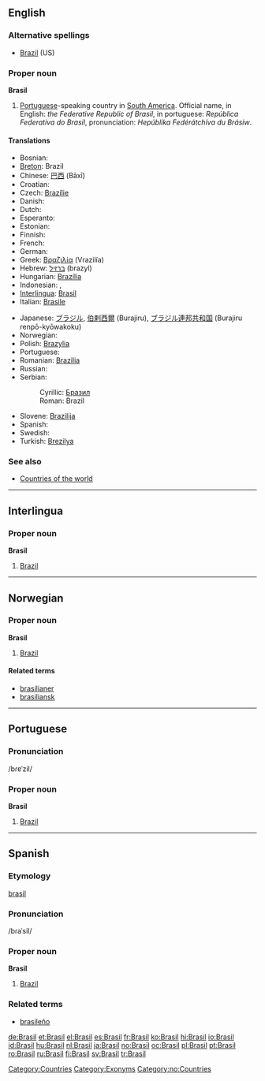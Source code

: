 {{see|brasil}}
==English==
{{wikipedia}}

===Alternative spellings===
* [[Brazil]] (US)

===Proper noun===
'''Brasil'''

# [[Portuguese]]-speaking country in [[South America]]. Official name, in English: ''the Federative Republic of Brasil'', in portuguese: ''República Federativa do Brasil'', pronunciation: ''Hepúblika Fedérátchíva du Brásiw''.

====Translations====
{{top}}
*Bosnian: {{t-|bs|Brazil|m}}
*[[Breton]]: Brazil
*Chinese: [[巴西]] (Bāxī)
*Croatian: {{t-|hr|Brazil|m}}
*Czech: [[Brazílie]]
* Danish: {{t-|da|Brasilien}}
* Dutch: {{t+|nl|Brazilië}}
* Esperanto: {{t-|eo|Brazilo|xs=Esperanto}}
* Estonian: {{t+|et|Brasiilia}}
* Finnish: {{t+|fi|Brasilia}}
* French: {{t+|fr|Brésil|m}}
* German: {{t+|de|Brasilien|n}}
*Greek: [[Βραζιλία]] (Vrazilía) {{f}}
*Hebrew: [[ברזיל]] (brazyl)
*Hungarian: [[Brazília]]
* Indonesian: {{t+|id|Brasil|xs=Indonesian}}, {{t+|id|Brazil|xs=Indonesian}}
*[[Interlingua]]: [[Brasil]]
*Italian: [[Brasile]] {{m}}
{{mid}}
*Japanese: [[ブラジル]], [[伯剌西爾]] (Burajiru), [[ブラジル]][[連邦]][[共和国]] (Burajiru renpō-kyōwakoku)
* Norwegian: {{t+|no|Brasil}}
*Polish: [[Brazylia]] {{f}}
* Portuguese: {{t+|pt|Brasil|m}}
*Romanian: [[Brazilia]] {{f}}
* Russian: {{t+|ru|Бразилия|f|tr=Brazílija|sc=Cyrl}}
*Serbian:
*:Cyrillic: [[Бразил]] {{m}}
*:Roman: Brazil {{m}}
*Slovene: [[Brazilija]] {{f}}
* Spanish: {{t+|es|Brasil|m}}
* Swedish: {{t+|sv|Brasilien}}
*Turkish: [[Brezilya]]
{{bottom}}

===See also===
*[[Countries of the world]]

[[Category:Countries]]
[[Category:Exonyms]]

----

==Interlingua==

===Proper noun===
'''Brasil'''

# [[Brazil]]

----

==Norwegian==

===Proper noun===
'''Brasil'''

# [[Brazil]]

====Related terms====
*[[brasilianer]]
*[[brasiliansk]]

[[Category:no:Countries]]

----

==Portuguese==

===Pronunciation===
/bɾɐˈzil/

===Proper noun===
'''Brasil'''

# [[Brazil]]

----

==Spanish==

===Etymology===
[[brasil]]

===Pronunciation===
/bɾaˈsil/

===Proper noun===
'''Brasil'''

# [[Brazil]]

===Related terms===
*[[brasileño]]

[[de:Brasil]]
[[et:Brasil]]
[[el:Brasil]]
[[es:Brasil]]
[[fr:Brasil]]
[[ko:Brasil]]
[[hi:Brasil]]
[[io:Brasil]]
[[id:Brasil]]
[[hu:Brasil]]
[[nl:Brasil]]
[[ja:Brasil]]
[[no:Brasil]]
[[oc:Brasil]]
[[pl:Brasil]]
[[pt:Brasil]]
[[ro:Brasil]]
[[ru:Brasil]]
[[fi:Brasil]]
[[sv:Brasil]]
[[tr:Brasil]]